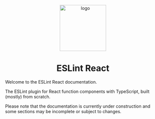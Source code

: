 
<p align="center">
  <Image src={`${PUBLIC_URL}/logo.svg`} alt="logo" width="150" height="150" />
</p>

<h1 align="center" alt="title">
  ESLint React
</h1>

Welcome to the ESLint React documentation.

The ESLint plugin for React function components with TypeScript, built (mostly) from scratch.

<Warning>
Please note that the documentation is currently under construction and some sections may be incomplete or subject to changes.
</Warning>
